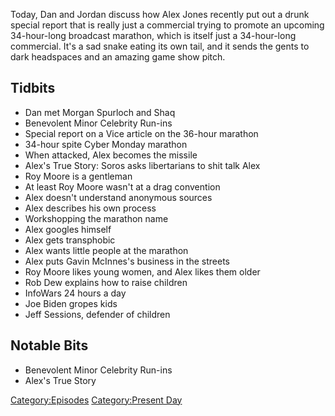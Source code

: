 {{DEFAULTSORT:
    #_EPISODE_0106:Drunk Special Report
}}{{Episode
    | title           = Drunk Special Report
    | caption         = [https://knowledgefight.libsyn.com/knowledge-fight-drunk-special-report Listen to this episode on Libsyn]
    | episodeNumber   = 106
    | length          = 01:56:42
    | airDate         = November 27, 2017
    | episodeType     = [[:Category:Present Day|Present Day]]
    | appearance      = [[Morgan Spurloch]], [[Shaq]], [[George Soros]], [[Roy Moore]], [[Gavin McInnes]], [[Rob Dew]], [[Joe Biden]], [[Jeff Sessions]]
    | oocDrop         = *Switchblade noise* Liberal!; I got a Texas flag on my ass
    | previousEpisode = [[105: March 18, 2014]]
    | nextEpisode     = [[107: December 12, 2014]]
}}

{{Stub}}

Today, Dan and Jordan discuss how Alex Jones recently put out a drunk special report that is really just a commercial trying to promote an upcoming 34-hour-long broadcast marathon, which is itself just a 34-hour-long commercial. It's a sad snake eating its own tail, and it sends the gents to dark headspaces and an amazing game show pitch.

==Tidbits==

*Dan met Morgan Spurloch and Shaq
*Benevolent Minor Celebrity Run-ins
*Special report on a Vice article on the 36-hour marathon
*34-hour spite Cyber Monday marathon
*When attacked, Alex becomes the missile
*Alex's True Story: Soros asks libertarians to shit talk Alex
*Roy Moore is a gentleman
*At least Roy Moore wasn't at a drag convention
*Alex doesn't understand anonymous sources
*Alex describes his own process
*Workshopping the marathon name
*Alex googles himself
*Alex gets transphobic
*Alex wants little people at the marathon
*Alex puts Gavin McInnes's business in the streets
*Roy Moore likes young women, and Alex likes them older
*Rob Dew explains how to raise children
*InfoWars 24 hours a day
*Joe Biden gropes kids
*Jeff Sessions, defender of children

==Notable Bits==

*Benevolent Minor Celebrity Run-ins
*Alex's True Story

[[Category:Episodes]]
[[Category:Present Day]]
